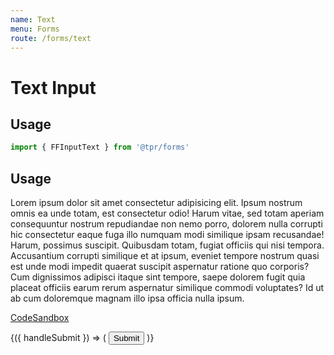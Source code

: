 ```yaml
---
name: Text
menu: Forms
route: /forms/text
---
```



# Text Input

## Usage

```js
import { FFInputText } from '@tpr/forms'
```

## Usage

Lorem ipsum dolor sit amet consectetur adipisicing elit. Ipsum nostrum omnis ea unde totam, est 
consectetur odio! Harum vitae, sed totam aperiam consequuntur nostrum repudiandae non nemo porro, 
dolorem nulla corrupti hic consectetur eaque fuga illo numquam modi similique ipsam recusandae! Harum, 
possimus suscipit. Quibusdam totam, fugiat officiis qui nisi tempora. Accusantium corrupti similique 
et at ipsum, eveniet tempore nostrum quasi est unde modi impedit quaerat suscipit aspernatur ratione 
quo corporis? Cum dignissimos adipisci itaque sint tempore, saepe dolorem fugit quia placeat officiis 
earum rerum aspernatur similique commodi voluptates? Id ut ab cum doloremque magnam illo ipsa officia nulla ipsum.

[CodeSandbox](https://codesandbox.io)

<Playground>
	<Form onSubmit={console.log}>
		{({ handleSubmit }) => (
			<form onSubmit={handleSubmit} style={{ width: 400, padding: 10 }}>
				<FFInputText
					name="event_name"
					type="text"
					required={true}
					label="Event name"
					hint="Must be between 6 and 8 digits long"
					error="Enter an event name"
				/>
				<button type="submit" style={{display: 'none'}}>Submit</button>
			</form>
		)}
	</Form>
</Playground>